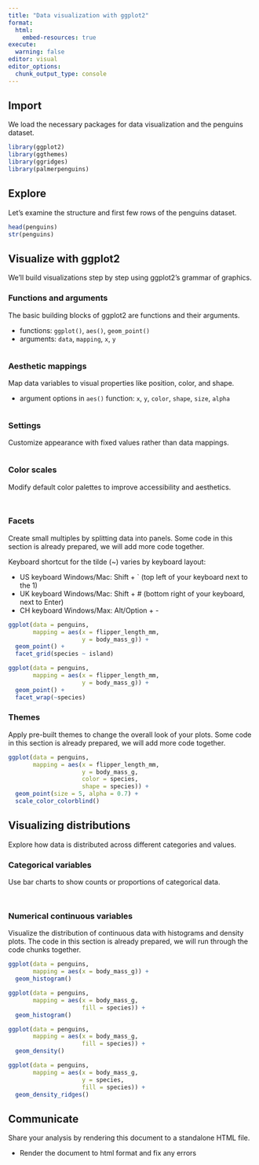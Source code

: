 ```yaml
---
title: "Data visualization with ggplot2"
format:
  html:
    embed-resources: true
execute:
  warning: false
editor: visual
editor_options: 
  chunk_output_type: console
---
```


## Import

We load the necessary packages for data visualization and the penguins dataset.

```r
library(ggplot2)
library(ggthemes)
library(ggridges)
library(palmerpenguins)
```

## Explore

Let's examine the structure and first few rows of the penguins dataset.

```r
head(penguins)
str(penguins)
```

## Visualize with ggplot2

We'll build visualizations step by step using ggplot2's grammar of graphics.

### Functions and arguments

The basic building blocks of ggplot2 are functions and their arguments.

-   functions: `ggplot()`, `aes()`, `geom_point()`
-   arguments: `data`, `mapping`, `x`, `y`

```r

```

### Aesthetic mappings

Map data variables to visual properties like position, color, and shape.

-   argument options in `aes()` function: `x`, `y`, `color`, `shape`, `size`, `alpha`

```r

```

### Settings

Customize appearance with fixed values rather than data mappings.

```r

```

### Color scales

Modify default color palettes to improve accessibility and aesthetics.

```r

```

```r

```

### Facets

Create small multiples by splitting data into panels. Some code in this section is already prepared, we will add more code together.

Keyboard shortcut for the tilde (\~) varies by keyboard layout:

-   US keyboard Windows/Mac: Shift + \` (top left of your keyboard next to the 1)
-   UK keyboard Windows/Mac: Shift + \# (bottom right of your keyboard, next to Enter)
-   CH keyboard Windows/Max: Alt/Option + -

```r
ggplot(data = penguins,
       mapping = aes(x = flipper_length_mm,
                     y = body_mass_g)) +
  geom_point() +
  facet_grid(species ~ island)
```

```r
ggplot(data = penguins,
       mapping = aes(x = flipper_length_mm,
                     y = body_mass_g)) +
  geom_point() +
  facet_wrap(~species)
```

### Themes

Apply pre-built themes to change the overall look of your plots. Some code in this section is already prepared, we will add more code together.

```r

ggplot(data = penguins,
       mapping = aes(x = flipper_length_mm, 
                     y = body_mass_g, 
                     color = species,
                     shape = species)) +
  geom_point(size = 5, alpha = 0.7) +
  scale_color_colorblind() 

```

## Visualizing distributions

Explore how data is distributed across different categories and values.

### Categorical variables

Use bar charts to show counts or proportions of categorical data.

```r

```

```r

```

### Numerical continuous variables

Visualize the distribution of continuous data with histograms and density plots. The code in this section is already prepared, we will run through the code chunks together.

```r
ggplot(data = penguins,
       mapping = aes(x = body_mass_g)) +
  geom_histogram()
```

```r
ggplot(data = penguins,
       mapping = aes(x = body_mass_g,
                     fill = species)) +
  geom_histogram()
```

```r
ggplot(data = penguins,
       mapping = aes(x = body_mass_g,
                     fill = species)) +
  geom_density()
```

```r
ggplot(data = penguins,
       mapping = aes(x = body_mass_g,
                     y = species,
                     fill = species)) +
  geom_density_ridges()
```

## Communicate

Share your analysis by rendering this document to a standalone HTML file.

-   Render the document to html format and fix any errors
